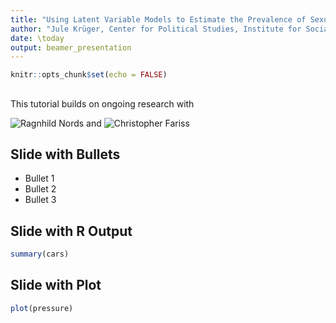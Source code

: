 ```yaml
---
title: "Using Latent Variable Models to Estimate the Prevalence of Sexual Violence in Armed Conflict: An Introduction"
author: "Jule Krüger, Center for Political Studies, Institute for Social Research, University of Michigan"
date: \today
output: beamer_presentation
---
```


```r
knitr::opts_chunk$set(echo = FALSE)
```

## 

This tutorial builds on ongoing research with

![[Ragnhild Nord\r{a}s](https://ragnhildnordas.wordpress.com/)](../hand/RNordaas.jpeg)
and
![[Christopher Fariss](http://cfariss.com/)](../hand/CFariss.jpg)

## Slide with Bullets

- Bullet 1
- Bullet 2
- Bullet 3

## Slide with R Output

```r
summary(cars)
```

## Slide with Plot

```r
plot(pressure)
```

